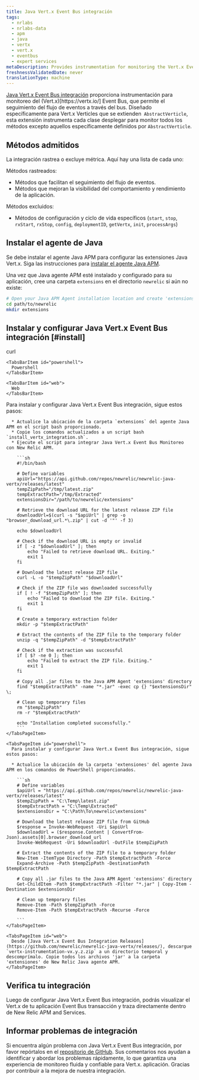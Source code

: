 ```yaml
---
title: Java Vert.x Event Bus integración
tags:
  - nrlabs
  - nrlabs-data
  - apm
  - java
  - vertx
  - vert.x
  - eventbus
  - expert services
metaDescription: Provides instrumentation for monitoring the Vert.x Event Bus.
freshnessValidatedDate: never
translationType: machine
---
```


[Java Vert.x Event Bus integración](https://github.com/newrelic/newrelic-java-vertx/tree/main) proporciona instrumentación para monitoreo del (Vert.x)\[https&#x3A;//vertx.io/] Event Bus, que permite el seguimiento del flujo de eventos a través del bus. Diseñado específicamente para Vert.x Verticles que se extienden` AbstractVerticle`, esta extensión instrumenta cada clase desplegar para monitor todos los métodos excepto aquellos específicamente definidos por `AbstractVerticle`.

## Métodos admitidos

La integración rastrea o excluye métrica. Aquí hay una lista de cada uno:

Métodos rastreados:

* Métodos que facilitan el seguimiento del flujo de eventos.
* Métodos que mejoran la visibilidad del comportamiento y rendimiento de la aplicación.

Métodos excluidos:

* Métodos de configuración y ciclo de vida específicos (`start`, `stop`, `rxStart`, `rxStop`, `config`, `deploymentID`, `getVertx`, `init`, `processArgs`)

## Instalar el agente de Java

Se debe instalar el agente Java APM para configurar las extensiones Java Vert.x. Siga las instrucciones para [instalar el agente Java APM](https://docs.newrelic.com/install/java/).

Una vez que Java agente APM esté instalado y configurado para su aplicación, cree una carpeta `extensions` en el directorio `newrelic` si aún no existe:

```bash
# Open your Java APM Agent installation location and create 'extensions' folder ( if it is not existing) 
cd path/to/newrelic
mkdir extensions
```

## Instalar y configurar Java Vert.x Event Bus integración [#install]

<Tabs>
  <TabsBar>
    <TabsBarItem id="curl">
      curl
    </TabsBarItem>

    <TabsBarItem id="powershell">
      Powershell
    </TabsBarItem>

    <TabsBarItem id="web">
      Web
    </TabsBarItem>
  </TabsBar>

  <TabsPages>
    <TabsPageItem id="curl">
      Para instalar y configurar Java Vert.x Event Bus integración, sigue estos pasos:

      * Actualice la ubicación de la carpeta `extensions` del agente Java APM en el script bash proporcionado.
      * Copie los comandos actualizados a un script bash `install_vertx_integration.sh`.
      * Ejecute el script para integrar Java Vert.x Event Bus Monitoreo con New Relic APM.

        ```sh
        #!/bin/bash

        # Define variables
        apiUrl="https://api.github.com/repos/newrelic/newrelic-java-vertx/releases/latest"
        tempZipPath="/tmp/latest.zip"
        tempExtractPath="/tmp/Extracted"
        extensionsDir="/path/to/newrelic/extensions"

        # Retrieve the download URL for the latest release ZIP file
        downloadUrl=$(curl -s "$apiUrl" | grep -o "browser_download_url.*\.zip" | cut -d '"' -f 3)

        echo $downloadUrl

        # Check if the download URL is empty or invalid
        if [ -z "$downloadUrl" ]; then
            echo "Failed to retrieve download URL. Exiting."
            exit 1
        fi

        # Download the latest release ZIP file
        curl -L -o "$tempZipPath" "$downloadUrl"

        # Check if the ZIP file was downloaded successfully
        if [ ! -f "$tempZipPath" ]; then
            echo "Failed to download the ZIP file. Exiting."
            exit 1
        fi

        # Create a temporary extraction folder
        mkdir -p "$tempExtractPath"

        # Extract the contents of the ZIP file to the temporary folder
        unzip -q "$tempZipPath" -d "$tempExtractPath"

        # Check if the extraction was successful
        if [ $? -ne 0 ]; then
            echo "Failed to extract the ZIP file. Exiting."
            exit 1
        fi

        # Copy all .jar files to the Java APM Agent 'extensions' directory
        find "$tempExtractPath" -name "*.jar" -exec cp {} "$extensionsDir" \;

        # Clean up temporary files
        rm "$tempZipPath"
        rm -r "$tempExtractPath"

        echo "Installation completed successfully."
        ```
    </TabsPageItem>

    <TabsPageItem id="powershell">
      Para instalar y configurar Java Vert.x Event Bus integración, sigue estos pasos:

      * Actualice la ubicación de la carpeta 'extensiones' del agente Java APM en los comandos de PowerShell proporcionados.

        ```sh
        # Define variables
        $apiUrl = "https://api.github.com/repos/newrelic/newrelic-java-vertx/releases/latest"
        $tempZipPath = "C:\Temp\latest.zip"
        $tempExtractPath = "C:\Temp\Extracted"
        $extensionsDir = "C:\Path\To\newrelic\extensions"

        # Download the latest release ZIP file from GitHub
        $response = Invoke-WebRequest -Uri $apiUrl
        $downloadUrl = ($response.Content | ConvertFrom-Json).assets[0].browser_download_url
        Invoke-WebRequest -Uri $downloadUrl -OutFile $tempZipPath

        # Extract the contents of the ZIP file to a temporary folder
        New-Item -ItemType Directory -Path $tempExtractPath -Force
        Expand-Archive -Path $tempZipPath -DestinationPath $tempExtractPath

        # Copy all .jar files to the Java APM Agent 'extensions' directory
        Get-ChildItem -Path $tempExtractPath -Filter "*.jar" | Copy-Item -Destination $extensionsDir

        # Clean up temporary files
        Remove-Item -Path $tempZipPath -Force
        Remove-Item -Path $tempExtractPath -Recurse -Force

        ```
    </TabsPageItem>

    <TabsPageItem id="web">
      Desde [Java Vert.x Event Bus Integration Releases](https://github.com/newrelic/newrelic-java-vertx/releases/), descargue `vertx-instrumentation-vx.y.z.zip` a un directorio temporal y descomprímalo. Copie todos los archivos 'jar' a la carpeta 'extensiones' de New Relic Java agente APM.
    </TabsPageItem>
  </TabsPages>
</Tabs>

## Verifica tu integración

Luego de configurar Java Vert.x Event Bus integración, podrás visualizar el Vert.x de tu aplicación Event Bus transacción y traza directamente dentro de New Relic APM and Services.

## Informar problemas de integración

Si encuentra algún problema con Java Vert.x Event Bus integración, por favor repórtalos en el [repositorio de GitHub](https://github.com/newrelic/newrelic-java-vertx/issues). Sus comentarios nos ayudan a identificar y abordar los problemas rápidamente, lo que garantiza una experiencia de monitoreo fluida y confiable para Vert.x. aplicación. Gracias por contribuir a la mejora de nuestra integración.
